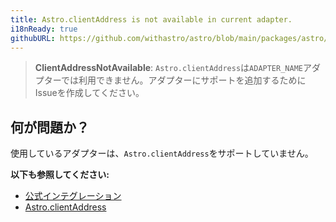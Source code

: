 ```yaml
---
title: Astro.clientAddress is not available in current adapter.
i18nReady: true
githubURL: https://github.com/withastro/astro/blob/main/packages/astro/src/core/errors/errors-data.ts
---
```


> **ClientAddressNotAvailable**: `Astro.clientAddress`は`ADAPTER_NAME`アダプターでは利用できません。アダプターにサポートを追加するためにIssueを作成してください。

## 何が問題か？

使用しているアダプターは、`Astro.clientAddress`をサポートしていません。

**以下も参照してください:**
-  [公式インテグレーション](/ja/guides/integrations-guide/#公式インテグレーション)
-  [Astro.clientAddress](/ja/reference/api-reference/#astroclientaddress)


